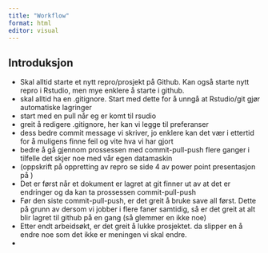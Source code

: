 ```yaml
---
title: "Workflow"
format: html
editor: visual
---
```


## Introduksjon

-   Skal alltid starte et nytt repro/prosjekt på Github. Kan også starte nytt repro i Rstudio, men mye enklere å starte i github.
-   skal alltid ha en .gitignore. Start med dette for å unngå at Rstudio/git gjør automatiske lagringer
-   start med en pull når eg er komt til rsudio
-   greit å redigere .gitignore, her kan vi legge til preferanser
-   dess bedre commit message vi skriver, jo enklere kan det vær i ettertid for å muligens finne feil og vite hva vi har gjort
-   bedre å gå gjennom prossessen med commit-pull-push flere ganger i tilfelle det skjer noe med vår egen datamaskin
-   (oppskrift på oppretting av repro se side 4 av power point presentasjon på )
-   Det er først når et dokument er lagret at git finner ut av at det er endringer og da kan ta prossessen commit-pull-push
-   Før den siste commit-pull-push, er det greit å bruke save all først. Dette på grunn av dersom vi jobber i flere faner samtidig, så er det greit at alt blir lagret til github på en gang (så glemmer en ikke noe)
-   Etter endt arbeidsøkt, er det greit å lukke prosjektet. da slipper en å endre noe som det ikke er meningen vi skal endre.
-   
